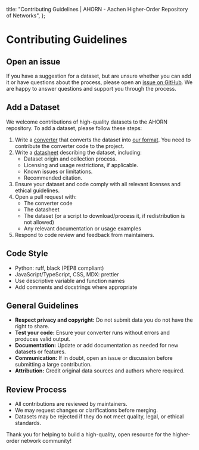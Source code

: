   title:
    "Contributing Guidelines | AHORN - Aachen Higher-Order Repository of Networks",
};

# Contributing Guidelines

## Open an issue

If you have a suggestion for a dataset, but are unsure whether you can add it or have questions about the process, please open an [issue on GitHub](https://github.com/netsci-rwth/ahorn/issues/new/choose).
We are happy to answer questions and support you through the process.

## Add a Dataset

We welcome contributions of high-quality datasets to the AHORN repository.
To add a dataset, please follow these steps:

1. Write a [converter](/about/dataset-converter) that converts the dataset into [our format](/about/format).
   You need to contribute the converter code to the project.
2. Write a [datasheet](/about/datasheet) describing the dataset, including:
   - Dataset origin and collection process.
   - Licensing and usage restrictions, if applicable.
   - Known issues or limitations.
   - Recommended citation.
3. Ensure your dataset and code comply with all relevant licenses and ethical guidelines.
4. Open a pull request with:
   - The converter code
   - The datasheet
   - The dataset (or a script to download/process it, if redistribution is not allowed)
   - Any relevant documentation or usage examples
5. Respond to code review and feedback from maintainers.

## Code Style

- Python: ruff, black (PEP8 compliant)
- JavaScript/TypeScript, CSS, MDX: prettier
- Use descriptive variable and function names
- Add comments and docstrings where appropriate

## General Guidelines

- **Respect privacy and copyright:** Do not submit data you do not have the right to share.
- **Test your code:** Ensure your converter runs without errors and produces valid output.
- **Documentation:** Update or add documentation as needed for new datasets or features.
- **Communication:** If in doubt, open an issue or discussion before submitting a large contribution.
- **Attribution:** Credit original data sources and authors where required.

## Review Process

- All contributions are reviewed by maintainers.
- We may request changes or clarifications before merging.
- Datasets may be rejected if they do not meet quality, legal, or ethical standards.

Thank you for helping to build a high-quality, open resource for the higher-order network community!
